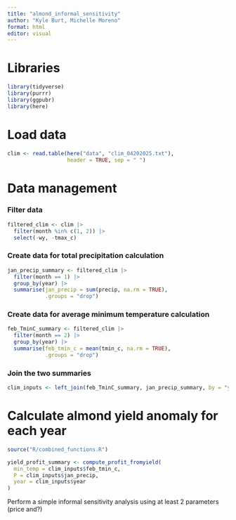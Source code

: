 ```yaml
---
title: "almond_informal_sensitivity"
author: "Kyle Burt, Michelle Moreno"
format: html
editor: visual
---
```


# Libraries

```r
library(tidyverse)
library(purrr)
library(ggpubr)
library(here)
```

# Load data

```r
clim <- read.table(here("data", "clim_04202025.txt"), 
                   header = TRUE, sep = " ")
```

# Data management

### Filter data

```r
filtered_clim <- clim |>
  filter(month %in% c(1, 2)) |>
  select(-wy, -tmax_c)
```

### Create data for total precipitation calculation

```r
jan_precip_summary <- filtered_clim |>
  filter(month == 1) |>
  group_by(year) |>
  summarise(jan_precip = sum(precip, na.rm = TRUE), 
            .groups = "drop")
```

### Create data for average minimum temperature calculation

```r
feb_TminC_summary <- filtered_clim |>
  filter(month == 2) |>
  group_by(year) |>
  summarise(feb_tmin_c = mean(tmin_c, na.rm = TRUE), 
            .groups = "drop")
```

### Join the two summaries

```r
clim_inputs <- left_join(feb_TminC_summary, jan_precip_summary, by = "year")
```

# Calculate almond yield anomaly for each year

```r
source("R/combined_functions.R")

yield_profit_summary <- compute_profit_fromyield(
  min_temp = clim_inputs$feb_tmin_c,
  P = clim_inputs$jan_precip,
  year = clim_inputs$year
)
```

Perform a simple informal sensitivity analysis using at least 2 parameters (price and?)
